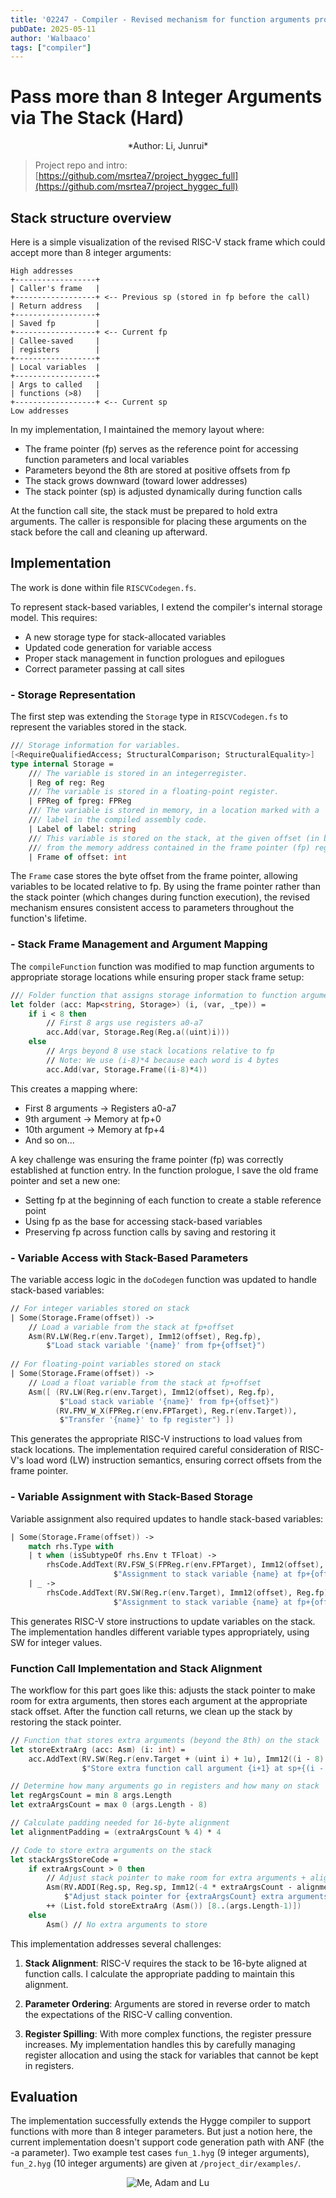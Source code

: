 ```yaml
---
title: '02247 - Compiler - Revised mechanism for function arguments processing'
pubDate: 2025-05-11
author: 'Walbaaco'
tags: ["compiler"]
---
```





# **Pass more than 8 Integer Arguments via The Stack (Hard)**

<div style="text-align: center;">
*Author: Li, Junrui*
</div>

> Project repo and intro: [https://github.com/msrtea7/project_hyggec_full](https://github.com/msrtea7/project_hyggec_full)

## **Stack structure overview**

Here is a simple visualization of the revised RISC-V stack frame which could accept more than 8 integer arguments:

```
High addresses
+------------------+
| Caller's frame   |
+------------------+ <-- Previous sp (stored in fp before the call)
| Return address   |
+------------------+
| Saved fp         |
+------------------+ <-- Current fp
| Callee-saved     |
| registers        |
+------------------+
| Local variables  |
+------------------+
| Args to called   |
| functions (>8)   |
+------------------+ <-- Current sp
Low addresses
```

In my implementation, I maintained the memory layout where:
- The frame pointer (fp) serves as the reference point for accessing function parameters and local variables
- Parameters beyond the 8th are stored at positive offsets from fp
- The stack grows downward (toward lower addresses)
- The stack pointer (sp) is adjusted dynamically during function calls

At the function call site, the stack must be prepared to hold extra arguments. The caller is responsible for placing these arguments on the stack before the call and cleaning up afterward.

## **Implementation**

The work is done within file `RISCVCodegen.fs`.

To represent stack-based variables, I extend the compiler's internal storage model. This requires:
- A new storage type for stack-allocated variables
- Updated code generation for variable access
- Proper stack management in function prologues and epilogues
- Correct parameter passing at call sites

### **- Storage Representation**

The first step was extending the `Storage` type in `RISCVCodegen.fs` to represent the variables stored in the stack.

```fsharp
/// Storage information for variables.
[<RequireQualifiedAccess; StructuralComparison; StructuralEquality>]
type internal Storage =
    /// The variable is stored in an integerregister.
    | Reg of reg: Reg
    /// The variable is stored in a floating-point register.
    | FPReg of fpreg: FPReg
    /// The variable is stored in memory, in a location marked with a
    /// label in the compiled assembly code.
    | Label of label: string
    /// This variable is stored on the stack, at the given offset (in bytes)
    /// from the memory address contained in the frame pointer (fp) register.
    | Frame of offset: int
```

The `Frame` case stores the byte offset from the frame pointer, allowing variables to be located relative to fp. By using the frame pointer rather than the stack pointer (which changes during function execution), the revised mechanism ensures consistent access to parameters throughout the function's lifetime.

### **- Stack Frame Management and Argument Mapping**

The `compileFunction` function was modified to map function arguments to appropriate storage locations while ensuring proper stack frame setup:

```fsharp
/// Folder function that assigns storage information to function arguments
let folder (acc: Map<string, Storage>) (i, (var, _tpe)) =
    if i < 8 then
        // First 8 args use registers a0-a7
        acc.Add(var, Storage.Reg(Reg.a((uint)i)))
    else
        // Args beyond 8 use stack locations relative to fp
        // Note: We use (i-8)*4 because each word is 4 bytes
        acc.Add(var, Storage.Frame((i-8)*4))
```

This creates a mapping where:
- First 8 arguments → Registers a0-a7
- 9th argument → Memory at fp+0
- 10th argument → Memory at fp+4
- And so on...

A key challenge was ensuring the frame pointer (fp) was correctly established at function entry. In the function prologue, I save the old frame pointer and set a new one:

- Setting fp at the beginning of each function to create a stable reference point
- Using fp as the base for accessing stack-based variables
- Preserving fp across function calls by saving and restoring it

### **- Variable Access with Stack-Based Parameters**

The variable access logic in the `doCodegen` function was updated to handle stack-based variables:

```fsharp
// For integer variables stored on stack
| Some(Storage.Frame(offset)) ->
    // Load a variable from the stack at fp+offset
    Asm(RV.LW(Reg.r(env.Target), Imm12(offset), Reg.fp),
        $"Load stack variable '{name}' from fp+{offset}")
        
// For floating-point variables stored on stack
| Some(Storage.Frame(offset)) ->
    // Load a float variable from the stack at fp+offset
    Asm([ (RV.LW(Reg.r(env.Target), Imm12(offset), Reg.fp),
           $"Load stack variable '{name}' from fp+{offset}")
          (RV.FMV_W_X(FPReg.r(env.FPTarget), Reg.r(env.Target)),
           $"Transfer '{name}' to fp register") ])
```

This generates the appropriate RISC-V instructions to load values from stack locations. The implementation required careful consideration of RISC-V's load word (LW) instruction semantics, ensuring correct offsets from the frame pointer.

### **- Variable Assignment with Stack-Based Storage**

Variable assignment also required updates to handle stack-based variables:

```fsharp
| Some(Storage.Frame(offset)) ->
    match rhs.Type with
    | t when (isSubtypeOf rhs.Env t TFloat) ->
        rhsCode.AddText(RV.FSW_S(FPReg.r(env.FPTarget), Imm12(offset), Reg.fp),
                       $"Assignment to stack variable {name} at fp+{offset}")
    | _ ->
        rhsCode.AddText(RV.SW(Reg.r(env.Target), Imm12(offset), Reg.fp),
                       $"Assignment to stack variable {name} at fp+{offset}")
```

This generates RISC-V store instructions to update variables on the stack. The implementation handles different variable types appropriately, using SW for integer values.

### Function Call Implementation and Stack Alignment

The workflow for this part goes like this: adjusts the stack pointer to make room for extra arguments, then stores each argument at the appropriate stack offset. After the function call returns, we clean up the stack by restoring the stack pointer.

```fsharp
// Function that stores extra arguments (beyond the 8th) on the stack
let storeExtraArg (acc: Asm) (i: int) =
    acc.AddText(RV.SW(Reg.r(env.Target + (uint i) + 1u), Imm12((i - 8) * 4), Reg.sp),
                $"Store extra function call argument {i+1} at sp+{(i - 8) * 4}")

// Determine how many arguments go in registers and how many on stack
let regArgsCount = min 8 args.Length
let extraArgsCount = max 0 (args.Length - 8)

// Calculate padding needed for 16-byte alignment
let alignmentPadding = (extraArgsCount % 4) * 4

// Code to store extra arguments on the stack
let stackArgsStoreCode = 
    if extraArgsCount > 0 then
        // Adjust stack pointer to make room for extra arguments + alignment
        Asm(RV.ADDI(Reg.sp, Reg.sp, Imm12(-4 * extraArgsCount - alignmentPadding)),
            $"Adjust stack pointer for {extraArgsCount} extra arguments with alignment")
        ++ (List.fold storeExtraArg (Asm()) [8..(args.Length-1)])
    else
        Asm() // No extra arguments to store
```

This implementation addresses several challenges:

1. **Stack Alignment**: RISC-V requires the stack to be 16-byte aligned at function calls. I calculate the appropriate padding to maintain this alignment.

2. **Parameter Ordering**: Arguments are stored in reverse order to match the expectations of the RISC-V calling convention.

3. **Register Spilling**: With more complex functions, the register pressure increases. My implementation handles this by carefully managing register allocation and using the stack for variables that cannot be kept in registers.

## **Evaluation**

The implementation successfully extends the Hygge compiler to support functions with more than 8 integer parameters. But just a notion here, the current implementation doesn't support code generation path with ANF (the -a parameter). Two example test cases `fun_1.hyg` (9 integer arguments), `fun_2.hyg` (10 integer arguments) are given at `/project_dir/examples/`.

<div style="text-align: center;">
    <Image src={res} alt="Me, Adam and Lu" class="single_img" />
</div>